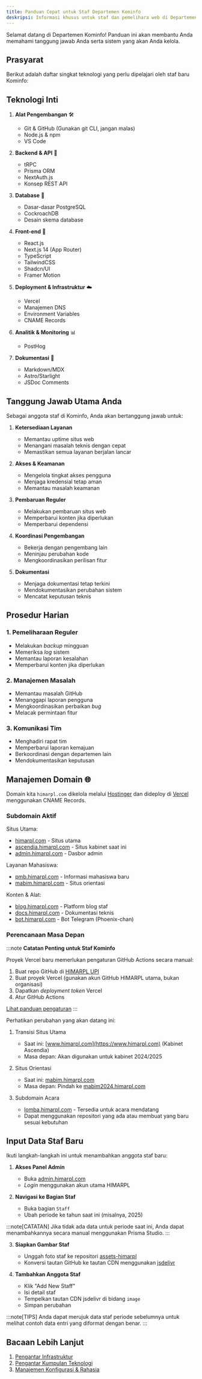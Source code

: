 ```yaml
---
title: Panduan Cepat untuk Staf Departemen Kominfo
deskripsi: Informasi khusus untuk staf dan pemelihara web di Departemen Kominfo
---
```


Selamat datang di Departemen Kominfo! Panduan ini akan membantu Anda memahami tanggung jawab Anda serta sistem yang akan Anda kelola.

## Prasyarat

Berikut adalah daftar singkat teknologi yang perlu dipelajari oleh staf baru Kominfo:

## Teknologi Inti

1. **Alat Pengembangan** 🛠️
   - Git & GitHub (Gunakan git CLI, jangan malas)
   - Node.js & npm
   - VS Code

2. **Backend & API** 🔧
   - tRPC
   - Prisma ORM
   - NextAuth.js
   - Konsep REST API

3. **Database** 💾
   - Dasar-dasar PostgreSQL
   - CockroachDB
   - Desain skema database

4. **Front-end** 🎨
   - React.js
   - Next.js 14 (App Router)
   - TypeScript
   - TailwindCSS
   - Shadcn/UI
   - Framer Motion

5. **Deployment & Infrastruktur** ☁️
   - Vercel
   - Manajemen DNS
   - Environment Variables
   - CNAME Records

6. **Analitik & Monitoring** 📊
   - PostHog

7. **Dokumentasi** 📝
   - Markdown/MDX
   - Astro/Starlight
   - JSDoc Comments

## Tanggung Jawab Utama Anda

Sebagai anggota staf di Kominfo, Anda akan bertanggung jawab untuk:

1. **Ketersediaan Layanan**
   - Memantau uptime situs web
   - Menangani masalah teknis dengan cepat
   - Memastikan semua layanan berjalan lancar

2. **Akses & Keamanan**
   - Mengelola tingkat akses pengguna
   - Menjaga kredensial tetap aman
   - Memantau masalah keamanan

3. **Pembaruan Reguler**
   - Melakukan pembaruan situs web
   - Memperbarui konten jika diperlukan
   - Memperbarui dependensi

4. **Koordinasi Pengembangan**
   - Bekerja dengan pengembang lain
   - Meninjau perubahan kode
   - Mengkoordinasikan perilisan fitur

5. **Dokumentasi**
   - Menjaga dokumentasi tetap terkini
   - Mendokumentasikan perubahan sistem
   - Mencatat keputusan teknis

## Prosedur Harian

### 1. Pemeliharaan Reguler
- Melakukan _backup_ mingguan
- Memeriksa _log_ sistem
- Memantau laporan kesalahan
- Memperbarui konten jika diperlukan

### 2. Manajemen Masalah
- Memantau masalah GitHub
- Menanggapi laporan pengguna
- Mengkoordinasikan perbaikan _bug_
- Melacak permintaan fitur

### 3. Komunikasi Tim
- Menghadiri rapat tim
- Memperbarui laporan kemajuan
- Berkoordinasi dengan departemen lain
- Mendokumentasikan keputusan

## Manajemen Domain 🌐

Domain kita `himarpl.com` dikelola melalui [Hostinger](https://www.hostinger.com) dan dideploy di [Vercel](https://vercel.com) menggunakan CNAME Records.

### Subdomain Aktif

Situs Utama:
- [himarpl.com](https://himarpl.com) - Situs utama
- [ascendia.himarpl.com](https://ascendia.himarpl.com) - Situs kabinet saat ini
- [admin.himarpl.com](https://admin.himarpl.com) - Dasbor admin

Layanan Mahasiswa:
- [pmb.himarpl.com](https://pmb.himarpl.com) - Informasi mahasiswa baru
- [mabim.himarpl.com](https://mabim.himarpl.com) - Situs orientasi

Konten & Alat:
- [blog.himarpl.com](https://blog.himarpl.com) - Platform blog staf
- [docs.himarpl.com](https://docs.himarpl.com) - Dokumentasi teknis
- [bot.himarpl.com](https://bot.himarpl.com) - Bot Telegram (Phoenix-chan)

### Perencanaan Masa Depan

:::note
**Catatan Penting untuk Staf Kominfo**

Proyek Vercel baru memerlukan pengaturan GitHub Actions secara manual:

1. Buat repo GitHub di [HIMARPL UPI](https://github.com/himarplupi)
2. Buat proyek Vercel (gunakan akun GitHub HIMARPL utama, bukan organisasi)
3. Dapatkan _deployment token_ Vercel
4. Atur GitHub Actions

[Lihat panduan pengaturan](https://vercel.com/guides/how-can-i-use-github-actions-with-vercel)
:::

Perhatikan perubahan yang akan datang ini:

1. Transisi Situs Utama
   - Saat ini: [www.himarpl.com](https://www.himarpl.com) (Kabinet Ascendia)
   - Masa depan: Akan digunakan untuk kabinet 2024/2025

2. Situs Orientasi
   - Saat ini: [mabim.himarpl.com](https://mabim.himarpl.com)
   - Masa depan: Pindah ke [mabim2024.himarpl.com](https://mabim2024.himarpl.com)

3. Subdomain Acara
   - [lomba.himarpl.com](https://lomba.himarpl.com) - Tersedia untuk acara mendatang
   - Dapat menggunakan repositori yang ada atau membuat yang baru sesuai kebutuhan

## Input Data Staf Baru

Ikuti langkah-langkah ini untuk menambahkan anggota staf baru:

1. **Akses Panel Admin**
   - Buka [admin.himarpl.com](https://admin.himarpl.com)
   - _Login_ menggunakan akun utama HIMARPL

2. **Navigasi ke Bagian Staf**
   - Buka bagian `Staff`
   - Ubah periode ke tahun saat ini (misalnya, 2025)

:::note[CATATAN]
Jika tidak ada data untuk periode saat ini, Anda dapat menambahkannya secara manual menggunakan Prisma Studio.
:::

3. **Siapkan Gambar Staf**
   - Unggah foto staf ke repositori [assets-himarpl](https://github.com/himarpl/assets-himarpl)
   - Konversi tautan GitHub ke tautan CDN menggunakan [jsdelivr](https://www.jsdelivr.com/github)

4. **Tambahkan Anggota Staf**
   - Klik "Add New Staff"
   - Isi detail staf
   - Tempelkan tautan CDN jsdelivr di bidang `image`
   - Simpan perubahan

:::note[TIPS]
Anda dapat merujuk data staf periode sebelumnya untuk melihat contoh data entri yang diformat dengan benar.
:::

## Bacaan Lebih Lanjut

1. [Pengantar Infrastruktur](/id/overview/01-infrastructure)
2. [Pengantar Kumpulan Teknologi](/id/overview/02-tech-stack)
3. [Manajemen Konfigurasi & Rahasia](/id/overview/03-configuration-secrets)